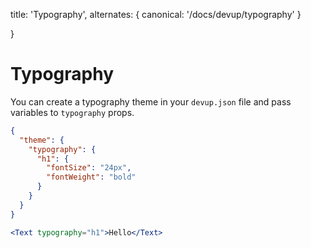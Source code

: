   title: 'Typography',
  alternates: {
    canonical: '/docs/devup/typography'
  }

}

# Typography

You can create a typography theme in your `devup.json` file and pass variables to `typography` props.

```json
{
  "theme": {
    "typography": {
      "h1": {
        "fontSize": "24px",
        "fontWeight": "bold"
      }
    }
  }
}
```

```jsx
<Text typography="h1">Hello</Text>
```
